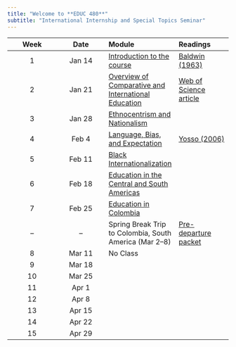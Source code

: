 ```yaml
---
title: "Welcome to **EDUC 480**"
subtitle: "International Internship and Special Topics Seminar"
---
```


::: {.column-screen-inset-right}
| Week | Date | Module | Readings |
|:-:|:-:|:-|:--|
| 1 | Jan 14 | [Introduction to the course](weeks/week01.qmd) | [Baldwin (1963)](https://www.dropbox.com/scl/fi/lyoiw8cp8xt5d4g8syoqj/Baldwin-J.-1963-.-A-Talk-to-Teachers.pdf?rlkey=db5eqfrjxe1mnywj0gikka8aq&dl=0){target="_blank"} |
| 2 | Jan 21 | [Overview of Comparative and International Education](weeks/week02.qmd) | [Web of Science article](https://founders.howard.edu/using-libraries/my-library-account){target="_blank"} |
| 3 | Jan 28 | [Ethnocentrism and Nationalism](weeks/week03.qmd) | [](){target="_blank"} |
| 4 | Feb 4 | [Language, Bias, and Expectation]() | [Yosso (2006)](https://www.dropbox.com/scl/fi/24alnrzp4nqwic0l2tsp4/Yosso-T.-J.-2006-.-Madres-Por-La-Educa-on.pdf?rlkey=phwzq6wuo1jgamkzkwpep4d3n&dl=0){target="_blank"} |
| 5 | Feb 11 | [Black Internationalization]() | [](){target="_blank"} |
| 6 | Feb 18 | [Education in the Central and South Americas]()  | [](){target="_blank"} |
| 7 | Feb 25 | [Education in Colombia]() | [](){target="_blank"} |
| -- | -- | Spring Break Trip to Colombia, South America (Mar 2--8) | [Pre-departure packet](){target="_blank"} |
| 8 | Mar 11 | No Class | [](){target="_blank"} |
| 9 | Mar 18 |  | [](){target="_blank"} |
| 10 | Mar 25 |  | [](){target="_blank"} |
| 11 | Apr 1 |  | [](){target="_blank"} |
| 12 | Apr 8 |  | [](){target="_blank"} |
| 13 | Apr 15 |  |  |
| 14 | Apr 22 |  |  |
| 15 | Apr 29 |  |  |
:::

